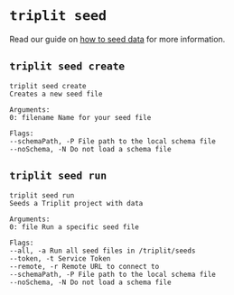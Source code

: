 # `triplit seed`

Read our guide on [how to seed data](/seeding) for more information.

## `triplit seed create`

```
triplit seed create
Creates a new seed file

Arguments:
0: filename Name for your seed file

Flags:
--schemaPath, -P File path to the local schema file
--noSchema, -N Do not load a schema file
```

## `triplit seed run`

```
triplit seed run
Seeds a Triplit project with data

Arguments:
0: file Run a specific seed file

Flags:
--all, -a Run all seed files in /triplit/seeds
--token, -t Service Token
--remote, -r Remote URL to connect to
--schemaPath, -P File path to the local schema file
--noSchema, -N Do not load a schema file
```
